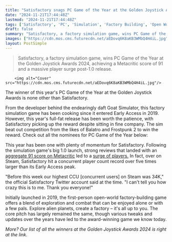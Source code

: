 ```yaml
---
title: "Satisfactory snags PC Game of the Year at the Golden Joystick Awards 2024"
date: "2024-11-21T17:44:48Z"
lastmod: "2024-11-21T17:44:48Z"
tags: ['Satisfactory', 'PC', 'Simulation', 'Factory Building', 'Open World', 'Golden Joystick Awards', 'First-Person']
draft: false
summary: "Satisfactory, a factory simulation game, wins PC Game of the Year at the Golden Joystick Awards 2024,  achieving a Metacritic score of 91 and a massive player surge post-1.0 release."
images: ["https://cdn.mos.cms.futurecdn.net/aEDovq6K8aKB3WMbQ4H4iL.jpg"]
layout: PostSimple
---
```

> Satisfactory, a factory simulation game, wins PC Game of the Year at the Golden Joystick Awards 2024,  achieving a Metacritic score of 91 and a massive player surge post-1.0 release.


        <img alt="Cover" src="https://cdn.mos.cms.futurecdn.net/aEDovq6K8aKB3WMbQ4H4iL.jpg"/>
        
The winner of this year's PC Game of the Year at the Golden Joystick Awards is none other than Satisfactory.

From the developer behind the endearingly daft Goat Simulator, this factory simulation game has been cooking since it entered Early Access in 2019. However, this year's full-fat release has been worth the patience, with Satisfactory picking up the reward despite sitting in fine company. The sim beat out competition from the likes of Balatro and Frostpunk 2 to win the reward. Check out all the nominees for PC Game of the Year below:

This year has been one with plenty of momentum for Satisfactory. Following the simulation game's big 1.0 launch, strong reviews that landed with an [aggregate 91 score on Metacritic](https://www.metacritic.com/game/satisfactory/) led to a [surge of players.](https://www.gamesradar.com/games/simulation/legendary-factory-base-builder-satisfactory-flies-past-186k-peak-steam-players-after-leaving-early-access-before-this-week-our-highest-ccu-on-steam-was-34k/) In fact, over on Steam, Satisfactory hit a concurrent player count record over five times larger than its Early Access peak.

"Before this week our highest CCU [concurrent users] on Steam was 34K," the official Satisfactory Twitter account said at the time. "I can't tell you how crazy this is to me. Thank you everyone!"

Initially launched in 2019, the first-person open-world factory-building game offers a blend of exploration and combat that can be enjoyed alone or with a few pals. Explore alien planets, create a factory – it's all up to you. The core pitch has largely remained the same, though various tweaks and updates over the years have led to the award-winning game we know today.

*More? Our list of all the winners at the Golden Joystick Awards 2024 is right at the link.*
        